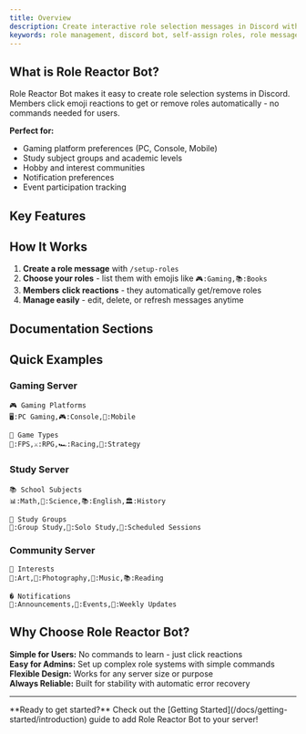 ```yaml
---
title: Overview
description: Create interactive role selection messages in Discord with emoji reactions. Simple setup, powerful features.
keywords: role management, discord bot, self-assign roles, role messages, easy setup
---
```



## What is Role Reactor Bot?

Role Reactor Bot makes it easy to create role selection systems in Discord. Members click emoji reactions to get or remove roles automatically - no commands needed for users.

**Perfect for:**
- Gaming platform preferences (PC, Console, Mobile)
- Study subject groups and academic levels  
- Hobby and interest communities
- Notification preferences
- Event participation tracking

## Key Features

<Cards>
  <Card title="🎯 Easy Setup" description="Create role messages with simple slash commands - no complex configuration needed" />
  <Card title="📱 User Friendly" description="Members just click emoji reactions - no commands to learn or remember" />
  <Card title="🗂️ Organized Categories" description="Group related roles with category headers for clean organization" />
  <Card title="🎨 Customizable" description="Choose colors, emojis, and formatting to match your server's style" />
  <Card title="🔒 Secure" description="Respects Discord's permission system and role hierarchy automatically" />
  <Card title="⚡ Reliable" description="Fast response times and automatic error handling for smooth operation" />
</Cards>

## How It Works

1. **Create a role message** with `/setup-roles`
2. **Choose your roles** - list them with emojis like `🎮:Gaming,📚:Books`
3. **Members click reactions** - they automatically get/remove roles
4. **Manage easily** - edit, delete, or refresh messages anytime

## Documentation Sections

<Cards>
  <Card title="🚀 Getting Started" description="Add the bot and create your first role message in minutes" href="/docs/getting-started/introduction" />
  <Card title="⚙️ Setup Guide" description="Complete configuration guide from basic to advanced features" href="/docs/getting-started/setup" />
  <Card title="📝 Examples" description="Ready-to-use setups for gaming, study, and community servers" href="/docs/examples" />
  <Card title="🔧 Troubleshooting" description="Solutions for common issues and helpful FAQ" href="/docs/troubleshooting" />
</Cards>

## Quick Examples

### Gaming Server
```
🎮 Gaming Platforms
🖥️:PC Gaming,🎮:Console,📱:Mobile

🎯 Game Types  
🔫:FPS,⚔️:RPG,🏎️:Racing,🎲:Strategy
```

### Study Server
```
📚 School Subjects
📊:Math,🔬:Science,📚:English,🏛️:History

👥 Study Groups
👥:Group Study,🤫:Solo Study,📅:Scheduled Sessions
```

### Community Server
```
🎨 Interests
🎨:Art,📸:Photography,🎵:Music,📚:Reading

� Notifications
📢:Announcements,🎉:Events,📰:Weekly Updates
```

## Why Choose Role Reactor Bot?

**Simple for Users:** No commands to learn - just click reactions  
**Easy for Admins:** Set up complex role systems with simple commands  
**Flexible Design:** Works for any server size or purpose  
**Always Reliable:** Built for stability with automatic error recovery

---

<Callout type="success">
**Ready to get started?** Check out the [Getting Started](/docs/getting-started/introduction) guide to add Role Reactor Bot to your server!
</Callout>
